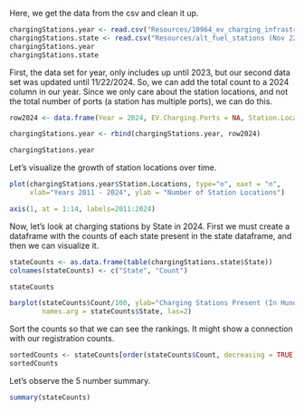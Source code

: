Here, we get the data from the csv and clean it up.
```r
chargingStations.year <- read.csv("Resources/10964_ev_charging_infrastructure_4-4-24.csv", header=TRUE, sep =",")
chargingStations.state <- read.csv("Resources/alt_fuel_stations (Nov 22 2024).csv", header=TRUE, sep =",")
chargingStations.year
chargingStations.state
```

First, the data set for year, only includes up until 2023, but our second data set was updated until 11/22/2024.
So, we can add the total count to a 2024 column in our year. Since we only care about the station locations, and not
the total number of ports (a station has multiple ports), we can do this.
```r
row2024 <- data.frame(Year = 2024, EV.Charging.Ports = NA, Station.Locations = nrow(chargingStations.state))

chargingStations.year <- rbind(chargingStations.year, row2024)

chargingStations.year
```

Let's visualize the growth of station locations over time.
```r
plot(chargingStations.year$Station.Locations, type="o", xaxt = "n",
     xlab="Years 2011 - 2024", ylab = "Number of Station Locations")

axis(1, at = 1:14, labels=2011:2024)
```
Now, let's look at charging stations by State in 2024. First we must create a dataframe with the counts of each state present in the state dataframe, and then we can visualize it.
```r
stateCounts <- as.data.frame(table(chargingStations.state$State))
colnames(stateCounts) <- c("State", "Count")

stateCounts

barplot(stateCounts$Count/100, ylab="Charging Stations Present (In Hundreds)", 
        names.arg = stateCounts$State, las=2)
```

Sort the counts so that we can see the rankings. It might show a connection with our registration counts.
```r
sortedCounts <- stateCounts[order(stateCounts$Count, decreasing = TRUE), ]
sortedCounts
```
Let's observe the 5 number summary.
```r
summary(stateCounts)
```
